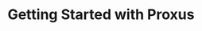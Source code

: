 ---
title: "Getting Started with Proxus"
description: "Quick start guide to deploy and configure your first Proxus IIoT platform instance"
sidebarTitle: "Getting Started"
icon: "play"
iconType: "solid"
"og:title": "Getting Started with Proxus IIoT | Proxus Docs"
"og:description": "Step-by-step guide to quickly deploy and start using the Proxus IIoT platform"
---
